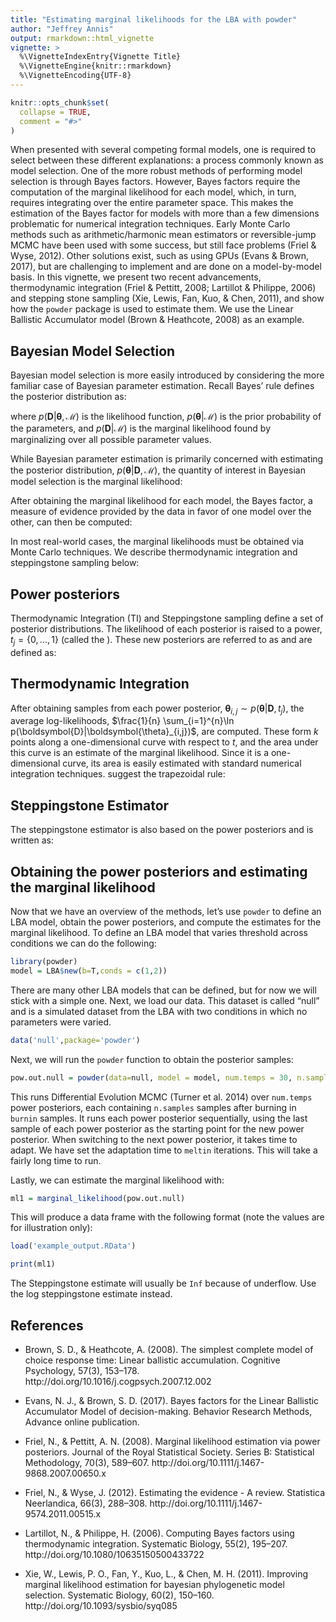 ```yaml
---
title: "Estimating marginal likelihoods for the LBA with powder"
author: "Jeffrey Annis"
output: rmarkdown::html_vignette
vignette: >
  %\VignetteIndexEntry{Vignette Title}
  %\VignetteEngine{knitr::rmarkdown}
  %\VignetteEncoding{UTF-8}
---
```


```r
knitr::opts_chunk$set(
  collapse = TRUE,
  comment = "#>"
)
```

When presented with several competing formal models, one is required to select between these different explanations: a process commonly known as model selection. One of the more robust methods of performing model selection is through Bayes factors. However, Bayes factors require the computation of the marginal likelihood for each model, which, in turn, requires integrating over the entire parameter space. This makes the estimation of the Bayes factor for models with more than a few dimensions problematic for numerical integration techniques. Early Monte Carlo methods such as arithmetic/harmonic mean estimators or reversible-jump MCMC have been used with some success, but still face problems (Friel & Wyse, 2012). Other solutions exist, such as using GPUs (Evans & Brown, 2017), but are challenging to implement and are done on a model-by-model basis. In this vignette, we present two recent advancements, thermodynamic integration (Friel & Pettitt, 2008; Lartillot & Philippe, 2006) and stepping stone sampling (Xie, Lewis, Fan, Kuo, & Chen, 2011), and show how the `powder` package is used to estimate them. We use the Linear Ballistic Accumulator model (Brown & Heathcote, 2008) as an example.

## Bayesian Model Selection

Bayesian model selection is more easily introduced by considering the more familiar case of Bayesian parameter estimation. Recall Bayes' rule defines the posterior distribution as:

\begin{equation}
p(\boldsymbol{\theta} |\boldsymbol{D},\mathcal{M}) = \frac{p(\boldsymbol{D} | \boldsymbol{\theta},\mathcal{M} ) p(\boldsymbol{\theta}|\mathcal{M})}{p(\boldsymbol{D}|\mathcal{M})}
\end{equation}

where $p(\boldsymbol{D} | \boldsymbol{\theta},\mathcal{M})$ is the likelihood function, $p(\boldsymbol{\theta}|\mathcal{M})$ is the prior probability of the parameters, and $p(\boldsymbol{D}|\mathcal{M})$ is the marginal likelihood found by marginalizing over all possible parameter values. 

While Bayesian parameter estimation is primarily concerned with estimating the posterior distribution, $p(\boldsymbol{\theta}|\boldsymbol{D},\mathcal{M})$, the quantity of interest in Bayesian model selection is the marginal likelihood:

\begin{equation}
p(\boldsymbol{D}|\mathcal{M}) = \int_{}^{} p(\boldsymbol{D} | \boldsymbol{\theta}) p(\boldsymbol{\theta})\, d\boldsymbol{\theta}
\end{equation}

After obtaining the marginal likelihood for each model, the Bayes factor, a measure of evidence provided by the data in favor of one model over the other, can then be computed: 

\begin{equation}
\frac{p(\boldsymbol{D} | \mathcal{M}_1)}{p(\boldsymbol{D} | \mathcal{M}_2)}
\end{equation}

In most real-world cases, the marginal likelihoods must be obtained via Monte Carlo techniques. We describe thermodynamic integration and steppingstone sampling below:

## Power posteriors

Thermodynamic Integration (TI) and Steppingstone sampling define a set of posterior distributions. The likelihood of each posterior is raised to a power, $t_{j}=\{0,...,1\}$ (called the \textit{temperature}). These new posteriors are referred to as \textit{power posteriors} and are defined as:

\begin{equation}
p(\boldsymbol{\theta}|\boldsymbol{D},t_{j}) = \frac{p(\boldsymbol{D}|\boldsymbol{\theta})^{t_{j}}p(\boldsymbol{\theta})}{\int_{}^{} p(\boldsymbol{D} | \boldsymbol{\theta})^{t_{j}} p(\boldsymbol{\theta})\, d\boldsymbol{\theta}}
\end{equation}

## Thermodynamic Integration

After obtaining samples from each power posterior, $\boldsymbol{\theta}_{i,j} \sim p(\boldsymbol{\theta} |\boldsymbol{D},t_{j})$, the average log-likelihoods, $\frac{1}{n} \sum_{i=1}^{n}\ln p(\boldsymbol{D}|\boldsymbol{\theta}_{i,j})$, are computed. These form $k$ points along a one-dimensional curve with respect to $t$, and the area under this curve is an estimate of the marginal likelihood. Since it is a one-dimensional curve, its area is easily estimated with standard numerical integration techniques. \citeA{friel2008marginal} suggest the trapezoidal rule:

\begin{equation}
p(\boldsymbol{D}) \approx \sum_{j=2}^{k} \frac{t_j-t_{j-1}}{2} \left[\frac{1}{n} \sum_{i=1}^{n}\ln p(\boldsymbol{D}|\boldsymbol{\theta}_{i,j}) +\frac{1}{n} \sum_{i=1}^{n}\ln p(\boldsymbol{D}|\boldsymbol{\theta}_{i,j-1}) \right].
\end{equation}

## Steppingstone Estimator

The steppingstone estimator is also based on the power posteriors and is written as:

\begin{equation}
p(\boldsymbol{D}) \approx \prod_{j=1}^{k} \frac{1}{n} \sum_{i=1}^{n} \frac{p(\boldsymbol{D} | \boldsymbol{\theta}_{i,j-1})^{t_{j}}}{p(\boldsymbol{D} | \boldsymbol{\theta}_{i,j-1})^{t_{j-1}}}
\end{equation}

## Obtaining the power posteriors and estimating the marginal likelihood
Now that we have an overview of the methods, let's use `powder` to define an LBA model, obtain the power posteriors, and compute the estimates for the marginal likelihood. To define an LBA model that varies threshold across conditions we can do the following:

```r
library(powder)
model = LBA$new(b=T,conds = c(1,2))
```

There are many other LBA models that can be defined, but for now we will stick with a simple one. Next, we load our data. This dataset is called "null" and is a simulated dataset from the LBA with two conditions in which no parameters were varied.

```r
data('null',package='powder')
```

Next, we will run the `powder` function to obtain the posterior samples:

```r
pow.out.null = powder(data=null, model = model, num.temps = 30, n.samples = 500, burnin=1000, meltin=250)
```

This runs Differential Evolution MCMC (Turner et al. 2014) over `num.temps` power posteriors, each containing `n.samples` samples after burning in `burnin` samples. It runs each power posterior sequentially, using the last sample of each power posterior as the starting point for the new power posterior. When switching to the next power posterior, it takes time to adapt. We have set the adaptation time to `meltin` iterations. This will take a fairly long time to run. 

Lastly, we can estimate the marginal likelihood with:

```r
ml1 = marginal_likelihood(pow.out.null)
```

This will produce a data frame with the following format (note the values are for illustration only):

```r
load('example_output.RData')
```

```r
print(ml1)
```

The Steppingstone estimate will usually be `Inf` because of underflow. Use the log steppingstone estimate instead.

## References

* Brown, S. D., & Heathcote, A. (2008). The simplest complete model of choice response time: Linear ballistic accumulation. Cognitive Psychology, 57(3), 153–178. http://doi.org/10.1016/j.cogpsych.2007.12.002

* Evans, N. J., & Brown, S. D. (2017). Bayes factors for the Linear Ballistic Accumulator Model of decision-making. Behavior Research Methods, Advance online publication.

* Friel, N., & Pettitt, A. N. (2008). Marginal likelihood estimation via power posteriors. Journal of the Royal Statistical Society. Series B: Statistical Methodology, 70(3), 589–607. 
http://doi.org/10.1111/j.1467-9868.2007.00650.x

* Friel, N., & Wyse, J. (2012). Estimating the evidence - A review. Statistica Neerlandica, 66(3), 288–308. http://doi.org/10.1111/j.1467-9574.2011.00515.x

* Lartillot, N., & Philippe, H. (2006). Computing Bayes factors using thermodynamic integration. Systematic Biology, 55(2), 195–207. http://doi.org/10.1080/10635150500433722

* Xie, W., Lewis, P. O., Fan, Y., Kuo, L., & Chen, M. H. (2011). Improving marginal likelihood estimation for bayesian phylogenetic model selection. Systematic Biology, 60(2), 150–160. http://doi.org/10.1093/sysbio/syq085

